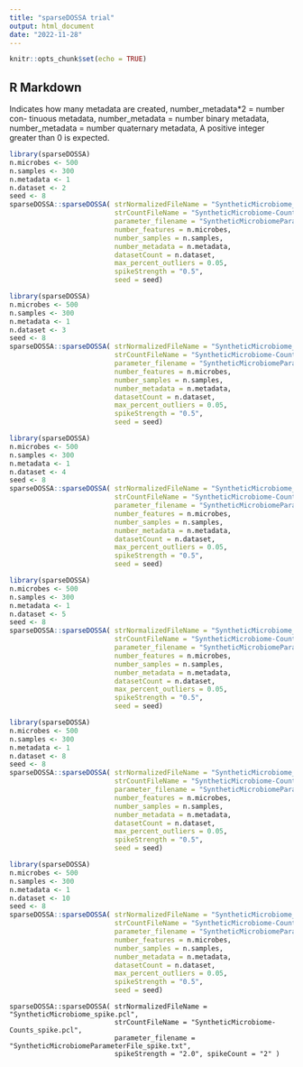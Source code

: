 ```yaml
---
title: "sparseDOSSA trial"
output: html_document
date: "2022-11-28"
---
```


```r
knitr::opts_chunk$set(echo = TRUE)
```

## R Markdown
Indicates how many metadata are created, number_metadata*2 = number con-
tinuous metadata, number_metadata = number binary metadata, number_metadata
= number quaternary metadata, A positive integer greater than 0 is expected.

```r
library(sparseDOSSA)
n.microbes <- 500
n.samples <- 300
n.metadata <- 1
n.dataset <- 2
seed <- 8
sparseDOSSA::sparseDOSSA( strNormalizedFileName = "SyntheticMicrobiome_2.pcl",
                          strCountFileName = "SyntheticMicrobiome-Counts_2.pcl",
                          parameter_filename = "SyntheticMicrobiomeParameterFile_2.txt",
                          number_features = n.microbes, 
                          number_samples = n.samples, 
                          number_metadata = n.metadata, 
                          datasetCount = n.dataset,
                          max_percent_outliers = 0.05, 
                          spikeStrength = "0.5",
                          seed = seed)
```

```r
library(sparseDOSSA)
n.microbes <- 500
n.samples <- 300
n.metadata <- 1
n.dataset <- 3
seed <- 8
sparseDOSSA::sparseDOSSA( strNormalizedFileName = "SyntheticMicrobiome_3.pcl",
                          strCountFileName = "SyntheticMicrobiome-Counts_3.pcl",
                          parameter_filename = "SyntheticMicrobiomeParameterFile_3.txt",
                          number_features = n.microbes, 
                          number_samples = n.samples, 
                          number_metadata = n.metadata, 
                          datasetCount = n.dataset,
                          max_percent_outliers = 0.05, 
                          spikeStrength = "0.5",
                          seed = seed)
```
```r
library(sparseDOSSA)
n.microbes <- 500
n.samples <- 300
n.metadata <- 1
n.dataset <- 4
seed <- 8
sparseDOSSA::sparseDOSSA( strNormalizedFileName = "SyntheticMicrobiome_4.pcl",
                          strCountFileName = "SyntheticMicrobiome-Counts_4.pcl",
                          parameter_filename = "SyntheticMicrobiomeParameterFile_4.txt",
                          number_features = n.microbes, 
                          number_samples = n.samples, 
                          number_metadata = n.metadata, 
                          datasetCount = n.dataset,
                          max_percent_outliers = 0.05, 
                          spikeStrength = "0.5",
                          seed = seed)
```
```r
library(sparseDOSSA)
n.microbes <- 500
n.samples <- 300
n.metadata <- 1
n.dataset <- 5
seed <- 8
sparseDOSSA::sparseDOSSA( strNormalizedFileName = "SyntheticMicrobiome_5.pcl",
                          strCountFileName = "SyntheticMicrobiome-Counts_5.pcl",
                          parameter_filename = "SyntheticMicrobiomeParameterFile_5.txt",
                          number_features = n.microbes, 
                          number_samples = n.samples, 
                          number_metadata = n.metadata, 
                          datasetCount = n.dataset,
                          max_percent_outliers = 0.05, 
                          spikeStrength = "0.5",
                          seed = seed)
```
```r
library(sparseDOSSA)
n.microbes <- 500
n.samples <- 300
n.metadata <- 1
n.dataset <- 8
seed <- 8
sparseDOSSA::sparseDOSSA( strNormalizedFileName = "SyntheticMicrobiome_8.pcl",
                          strCountFileName = "SyntheticMicrobiome-Counts_8.pcl",
                          parameter_filename = "SyntheticMicrobiomeParameterFile_8.txt",
                          number_features = n.microbes, 
                          number_samples = n.samples, 
                          number_metadata = n.metadata, 
                          datasetCount = n.dataset,
                          max_percent_outliers = 0.05, 
                          spikeStrength = "0.5",
                          seed = seed)
```
```r
library(sparseDOSSA)
n.microbes <- 500
n.samples <- 300
n.metadata <- 1
n.dataset <- 10
seed <- 8
sparseDOSSA::sparseDOSSA( strNormalizedFileName = "SyntheticMicrobiome_10.pcl",
                          strCountFileName = "SyntheticMicrobiome-Counts_10.pcl",
                          parameter_filename = "SyntheticMicrobiomeParameterFile_10.txt",
                          number_features = n.microbes, 
                          number_samples = n.samples, 
                          number_metadata = n.metadata, 
                          datasetCount = n.dataset,
                          max_percent_outliers = 0.05, 
                          spikeStrength = "0.5",
                          seed = seed)
```
```
sparseDOSSA::sparseDOSSA( strNormalizedFileName = "SyntheticMicrobiome_spike.pcl",
                          strCountFileName = "SyntheticMicrobiome-Counts_spike.pcl",
                          parameter_filename = "SyntheticMicrobiomeParameterFile_spike.txt",
                          spikeStrength = "2.0", spikeCount = "2" )

```